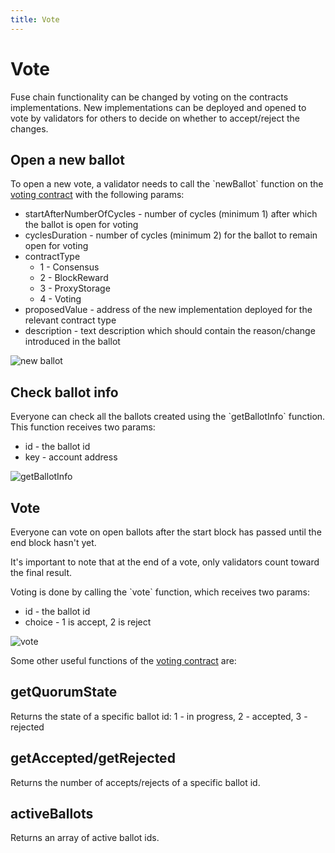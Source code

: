 ```yaml
---
title: Vote
---
```

# Vote

Fuse chain functionality can be changed by voting on the contracts implementations. New implementations can be deployed and opened to vote by validators for others to decide on whether to accept/reject the changes.

## Open a new ballot

To open a new vote, a validator needs to call the \`newBallot\` function on the [voting contract](https://explorer.fuse.io/address/0x4c889f137232E827c00710752E86840805A70484) with the following params:

* startAfterNumberOfCycles - number of cycles (minimum 1) after which the ballot is open for voting
* cyclesDuration - number of cycles (minimum 2) for the ballot to remain open for voting
* contractType
  * 1 - Consensus
  * 2 - BlockReward
  * 3 - ProxyStorage
  * 4 - Voting
* proposedValue - address of the new implementation deployed for the relevant contract type
* description - text description which should contain the reason/change introduced in the ballot

![new ballot](</img/image(30).png>)

## Check ballot info

Everyone can check all the ballots created using the \`getBallotInfo\` function. This function receives two params:

* id - the ballot id
* key - account address

![getBallotInfo](</img/image(20).png>)

## Vote

Everyone can vote on open ballots after the start block has passed until the end block hasn't yet.

It's important to note that at the end of a vote, only validators count toward the final result.

Voting is done by calling the \`vote\` function, which receives two params:

* id - the ballot id
* choice - 1 is accept, 2 is reject

![vote](</img/image(1).png>)

Some other useful functions of the [voting contract](https://explorer.fuse.io/address/0x4c889f137232E827c00710752E86840805A70484) are:

## getQuorumState

Returns the state of a specific ballot id: 1 - in progress, 2 - accepted, 3 - rejected

## getAccepted/getRejected

Returns the number of accepts/rejects of a specific ballot id.

## activeBallots

Returns an array of active ballot ids.
